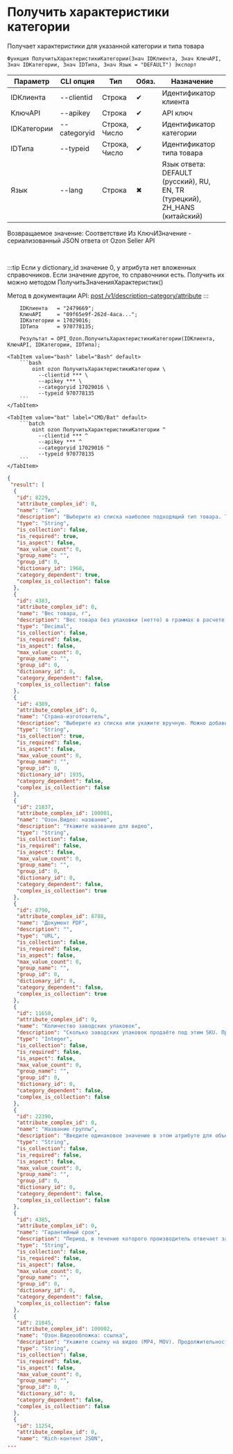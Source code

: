 ﻿---
sidebar_position: 2
description: Получить характеристики категории и другие функции для работы с Ozon в Открытом пакете интеграций - бесплатной open-source библиотеке интеграций для 1С:Предприятие 8, OneScript и CLI
keywords: [1C, 1С, 1С:Предприятие, 1С:Предприятие 8.3, API, Интеграция, Сервисы, Обмен, OneScript, CLI, Ozon]
---


# Получить характеристики категории
 Получает характеристики для указанной категории и типа товара



`Функция ПолучитьХарактеристикиКатегории(Знач IDКлиента, Знач КлючAPI, Знач IDКатегории, Знач IDТипа, Знач Язык = "DEFAULT") Экспорт`

  | Параметр | CLI опция | Тип | Обяз. | Назначение |
  |-|-|-|-|-|
  | IDКлиента | --clientid | Строка | &#x2714; | Идентификатор клиента |
  | КлючAPI | --apikey | Строка | &#x2714; | API ключ |
  | IDКатегории | --categoryid | Строка, Число | &#x2714; | Идентификатор категории |
  | IDТипа | --typeid | Строка, Число | &#x2714; | Идентификатор типа товара |
  | Язык | --lang | Строка | &#x2716; | Язык ответа: DEFAULT (русский), RU, EN, TR (турецкий), ZH_HANS (китайский) |

  
  Возвращаемое значение:   Соответствие Из КлючИЗначение - сериализованный JSON ответа от Ozon Seller API

<br/>

:::tip
Если у dictionary_id значение 0, у атрибута нет вложенных справочников. Если значение другое, то справочники есть. Получить их можно методом ПолучитьЗначенияХарактеристик()

Метод в документации API: [post /v1/description-category/attribute](https://docs.ozon.ru/api/seller/#operation/DescriptionCategoryAPI_GetAttributes)
:::
<br/>



```bsl title="Пример использования для 1С:Предприятие/OneScript"
    IDКлиента   = "2479669";
    КлючAPI     = "09f65e9f-262d-4aca...";
    IDКатегории = 17029016;
    IDТипа      = 970778135;

    Результат = OPI_Ozon.ПолучитьХарактеристикиКатегории(IDКлиента, КлючAPI, IDКатегории, IDТипа);
```
    

 <Tabs>
  
    <TabItem value="bash" label="Bash" default>
        ```bash
            oint ozon ПолучитьХарактеристикиКатегории \
              --clientid *** \
              --apikey *** \
              --categoryid 17029016 \
              --typeid 970778135
        ```
    </TabItem>
  
    <TabItem value="bat" label="CMD/Bat" default>
        ```batch
            oint ozon ПолучитьХарактеристикиКатегории ^
              --clientid *** ^
              --apikey *** ^
              --categoryid 17029016 ^
              --typeid 970778135
        ```
    </TabItem>
</Tabs>


```json title="Результат"
{
 "result": [
  {
   "id": 8229,
   "attribute_complex_id": 0,
   "name": "Тип",
   "description": "Выберите из списка наиболее подходящий тип товара. Типы участвуют в распределении товаров по категориям на сайте Ozon. Чтобы правильно указать тип, найдите на сайте Ozon товары, похожие на ваш, и укажите в этом поле такой же тип.",
   "type": "String",
   "is_collection": false,
   "is_required": true,
   "is_aspect": false,
   "max_value_count": 0,
   "group_name": "",
   "group_id": 0,
   "dictionary_id": 1960,
   "category_dependent": true,
   "complex_is_collection": false
  },
  {
   "id": 4383,
   "attribute_complex_id": 0,
   "name": "Вес товара, г",
   "description": "Вес товара без упаковки (нетто) в граммах в расчете на 1 SKU. Можно указать только целое число или десятичную дробь. Разделитель - точка.",
   "type": "Decimal",
   "is_collection": false,
   "is_required": false,
   "is_aspect": false,
   "max_value_count": 0,
   "group_name": "",
   "group_id": 0,
   "dictionary_id": 0,
   "category_dependent": false,
   "complex_is_collection": false
  },
  {
   "id": 4389,
   "attribute_complex_id": 0,
   "name": "Страна-изготовитель",
   "description": "Выберите из списка или укажите вручную. Можно добавить несколько значений через точку с запятой. Если точка с запятой есть в значении атрибута, поместите знак в кавычки \";\".",
   "type": "String",
   "is_collection": true,
   "is_required": false,
   "is_aspect": false,
   "max_value_count": 0,
   "group_name": "",
   "group_id": 0,
   "dictionary_id": 1935,
   "category_dependent": false,
   "complex_is_collection": false
  },
  {
   "id": 21837,
   "attribute_complex_id": 100001,
   "name": "Озон.Видео: название",
   "description": "Укажите название для видео",
   "type": "String",
   "is_collection": false,
   "is_required": false,
   "is_aspect": false,
   "max_value_count": 0,
   "group_name": "",
   "group_id": 0,
   "dictionary_id": 0,
   "category_dependent": false,
   "complex_is_collection": true
  },
  {
   "id": 8790,
   "attribute_complex_id": 8788,
   "name": "Документ PDF",
   "description": "",
   "type": "URL",
   "is_collection": false,
   "is_required": false,
   "is_aspect": false,
   "max_value_count": 0,
   "group_name": "",
   "group_id": 0,
   "dictionary_id": 0,
   "category_dependent": false,
   "complex_is_collection": true
  },
  {
   "id": 11650,
   "attribute_complex_id": 0,
   "name": "Количество заводских упаковок",
   "description": "Сколько заводских упаковок продаёте под этим SKU. Пример: 24 банки детского пюре запаяны в 1 упаковку на заводе и в таком же виде продаются в других магазинах — укажите значение 1. \nДругой пример: завод выпускает лампочки в упаковках по 1 или 10 штук, а вы решили продавать по 3 лампочки и запаяли их в одну упаковку — значение атрибута будет 3",
   "type": "Integer",
   "is_collection": false,
   "is_required": false,
   "is_aspect": false,
   "max_value_count": 0,
   "group_name": "",
   "group_id": 0,
   "dictionary_id": 0,
   "category_dependent": false,
   "complex_is_collection": false
  },
  {
   "id": 22390,
   "attribute_complex_id": 0,
   "name": "Название группы",
   "description": "Введите одинаковое значение в этом атрибуте для объединения товаров в группу \"Похожие\". Обратите внимание, что товары в группе собираются в рамках одной категории второго уровня в личном кабинете. Если у товаров будет указано одно Название группы, но они находятся в разных категориях - вы получите несколько объединений товаров. Подробнее об объединении в Похожие можно прочитать здесь: https://seller-edu.ozon.ru/work-with-goods/zagruzka-tovarov/obedinenie-tovarov/pohojie-tovary",
   "type": "String",
   "is_collection": false,
   "is_required": false,
   "is_aspect": false,
   "max_value_count": 0,
   "group_name": "",
   "group_id": 0,
   "dictionary_id": 0,
   "category_dependent": false,
   "complex_is_collection": false
  },
  {
   "id": 4385,
   "attribute_complex_id": 0,
   "name": "Гарантийный срок",
   "description": "Период, в течение которого производитель отвечает за качество товара. А покупатель может оформить заявку на возврат по гарантийному случаю. Укажите срок в формате: количество лет, месяцев или дней. Например, 2 года или 3 месяца.",
   "type": "String",
   "is_collection": false,
   "is_required": false,
   "is_aspect": false,
   "max_value_count": 0,
   "group_name": "",
   "group_id": 0,
   "dictionary_id": 0,
   "category_dependent": false,
   "complex_is_collection": false
  },
  {
   "id": 21845,
   "attribute_complex_id": 100002,
   "name": "Озон.Видеообложка: ссылка",
   "description": "Укажите ссылку на видео (MP4, MOV). Продолжительность от 8 до 30 секунд, размер файла не более 20МБ",
   "type": "String",
   "is_collection": false,
   "is_required": false,
   "is_aspect": false,
   "max_value_count": 0,
   "group_name": "",
   "group_id": 0,
   "dictionary_id": 0,
   "category_dependent": false,
   "complex_is_collection": false
  },
  {
   "id": 11254,
   "attribute_complex_id": 0,
   "name": "Rich-контент JSON",
...
```
